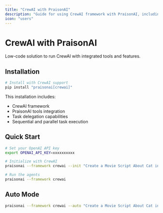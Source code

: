 ```yaml
---
title: "CrewAI with PraisonAI"
description: "Guide for using CrewAI framework with PraisonAI, including installation, setup, and execution of agent-based tasks"
icon: "users"
---
```


# CrewAI with PraisonAI

Low-code solution to run CrewAI with integrated tools and features.

## Installation

```bash
# Install with CrewAI support
pip install "praisonai[crewai]"
```

This installation includes:
- CrewAI framework
- PraisonAI tools integration
- Task delegation capabilities
- Sequential and parallel task execution

## Quick Start

```bash
# Set your OpenAI API key
export OPENAI_API_KEY=xxxxxxxxxx

# Initialize with CrewAI
praisonai --framework crewai --init "Create a Movie Script About Cat in Mars"

# Run the agents
praisonai --framework crewai
```

## Auto Mode
```bash
praisonai --framework crewai --auto "Create a Movie Script About Cat in Mars"
```